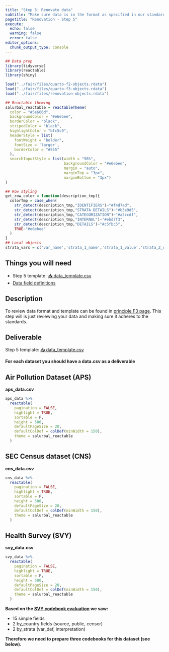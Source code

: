 ```yaml
---
title: "Step 5: Renovate data"
subtitle: "Make sure data is in the format as specified in our standards."
pagetitle: "Renovation - Step 5"
execute: 
  echo: false
  warning: false
  error: false
editor_options: 
  chunk_output_type: console
---
```

 
```r
## Data prep
library(tidyverse)
library(reactable)
library(shiny)

load("../fair/files/quarto-f2-objects.rdata")
load("../fair/files/quarto-f3-objects.rdata")
load("../fair/files/renovation-objects.rdata")

## Reactable theming
salurbal_reactable = reactableTheme(
  color = "#5e666d",
  backgroundColor = "#e6ebee",
  borderColor = "black",
  stripedColor = "black",
  highlightColor = "bfc5c9",
  headerStyle = list(
    fontWeight = "bolder",
    fontSize = 'larger',
    borderColor = "#555"
  ),
  searchInputStyle = list(width = "98%",
                          backgroundColor = "#e6ebee",
                          margin = "auto",
                          marginTop = "3px",
                          marginBottom = "3px")
)

## Row styling 
get_row_color = function(description_tmp){
  colorTmp = case_when(
    str_detect(description_tmp,"IDENTIFIERS")~"#f4d7ad",
    str_detect(description_tmp,"STRATA DETAILS")~"#b3e9d5",
    str_detect(description_tmp,"CATEGORIZATION")~"#a3ccdf",
    str_detect(description_tmp,"INTERNAL")~"#ebd7f3",
    str_detect(description_tmp,"DETAILS")~"#c5fbc5",
    TRUE~"#e6ebee"
  )
}
## Local objects
strata_vars = c('var_name','strata_1_name','strata_1_value','strata_2_name','strata_2_value')
```


:::{.callout-important}

## Things you will need 

- Step 5 template:  <a href="../fair/files/data_template.csv" download>📥 data_template.csv</a>
- [Data field definitions](../fair/findable-f2.qmd#data)
:::
 

## Description

To review data format and template can be found in [principle F3 page](../fair/findable-f3.qmd). This step will is just reviewing your data and making sure it adheres to the standards.


## Deliverable

:::{.callout-important}
Step 5 template: <a href="../fair/files/data_template.csv" download>📥 data_template.csv</a>
:::

**For each dataset you should have a data.csv as a deliverable**

:::: {.column-screen-inset-right}

::: {.panel-tabset}


##  Air Pollution Dataset (APS)

**aps_data.csv**


```r
aps_data %>% 
  reactable(
    pagination = FALSE, 
    highlight = TRUE,  
    sortable = F,
    height = 500,
    defaultPageSize = 20,
    defaultColDef = colDef(minWidth = 150),
    theme = salurbal_reactable
  )
```


## SEC Census dataset (CNS) 

**cns_data.csv**


```r
cns_data %>% 
  reactable(
    pagination = FALSE, 
    highlight = TRUE,  
    sortable = F,
    height = 500,
    defaultPageSize = 20,
    defaultColDef = colDef(minWidth = 150),
    theme = salurbal_reactable
  )
```

## Health Survey (SVY) 

**svy_data.csv**


```r
svy_data %>% 
  reactable(
    pagination = FALSE, 
    highlight = TRUE,  
    sortable = F,
    height = 500,
    defaultPageSize = 20,
    defaultColDef = colDef(minWidth = 150),
    theme = salurbal_reactable
  )
```

**Based on the <a href="../fair/files/ex_SVY_codebook_evaluation.csv" download>SVY codebook evaluation</a> we saw:**

- 15 simple fields
- 2 by_country fields (source, public, censor)
- 2 by_strata (var_def, interpretation)

**Therefore we need to prepare three codebooks for this dataset (see below).**



:::

::::


